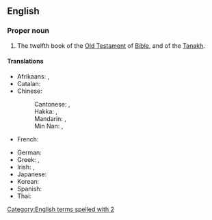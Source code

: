 ==English==
{{book of the Bible|Books of Kings}}

===Proper noun===
{{en-proper noun}}

# {{lb|en|biblical}} The twelfth book of the [[Old Testament]] of [[Bible]], and of the [[Tanakh]].
#: {{syn|en|2 Samuel|4 Kings|2 Kgs|q3=abbreviation}}

====Translations====
{{trans-top|book of the Bible}}
* Afrikaans: {{t|af|2 Konings}}, {{t|af|II Konings}}
* Catalan: {{t|ca|2 Reis}}
* Chinese:
*: Cantonese: {{t|yue|列王紀下|sc=Hani}}, {{t|yue|列王纪下|tr=lit6 wong4 gei2 haa6|sc=Hani}}
*: Hakka: {{t|hak|列王紀下|sc=Hani}}, {{t|hak|列王纪下|tr=Lie̍t-vòng-ki Ha|sc=Hani}}
*: Mandarin: {{t+|cmn|列王紀下|sc=Hani}}, {{t+|cmn|列王纪下|tr=Lièwángjì Xià|sc=Hani}}
*: Min Nan: {{t|nan|列王紀下|sc=Hani}}, {{t|nan|列王纪下|tr=Lia̍t-ông-kí Hā|sc=Hani}}
* French: {{t|fr|2 Rois}}
{{trans-mid}}
* German: {{t|de|2 Könige}}
* Greek: {{t|el|Β' Βασιλειών}}, {{t|el|Βασιλείς Β'}}
* Irish: {{t|ga|Dara Leabhar na Ríthe|m}}, {{t|ga|2 Ríthe|m}}
* Japanese: {{t|ja|列王記下|tr=retsuō kige|sc=Jpan}}
* Korean: {{t|ko|열왕기하|tr=yeolwanggi ha}}
* Spanish: {{t|es|2 Reyes|m-p}}
* Thai: {{t|th|๒ พงศ์กษัตริย์}}
{{trans-bottom}}

[[Category:English terms spelled with 2]]